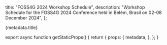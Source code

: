 
  title: "FOSS4G 2024 Workshop Schedule",
  description: "Workshop Schedule for the FOSS4G 2024 Conference held in Belém, Brasil on 02-08 December 2024",
};

<div className="px-4 6xl:px-8">
  <Heading bubble>{metadata.title}</Heading>
</div>

<PretalxSchedule eventSlug="foss4g-2024-workshop" locale="en" />

export async function getStaticProps() {
  return {
    props: {
      metadata,
    },
  };
}
